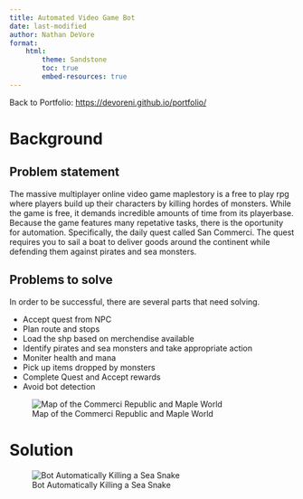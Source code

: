 ```yaml
---
title: Automated Video Game Bot
date: last-modified
author: Nathan DeVore
format:
    html:
        theme: Sandstone
        toc: true
        embed-resources: true
---
```


Back to Portfolio: <https://devoreni.github.io/portfolio/>

# Background

## Problem statement
The massive multiplayer online video game maplestory is a free to play rpg where players build up their characters by killing hordes of monsters. While the game is free, it demands incredible amounts of time from its playerbase. Because the game features many repetative tasks, there is the oportunity for automation. Specifically, the daily quest called San Commerci. The quest requires you to sail a boat to deliver goods around the continent while defending them against pirates and sea monsters.

## Problems to solve
In order to be successful, there are several parts that need solving.

* Accept quest from NPC
* Plan route and stops
* Load the shp based on merchendise available
* Identify pirates and sea monsters and take appropriate action
* Moniter health and mana
* Pick up items dropped by monsters
* Complete Quest and Accept rewards
* Avoid bot detection

![Map of the Commerci Republic and Maple World](assets/MapleMap.png)

# Solution

![Bot Automatically Killing a Sea Snake](assets/KillingSnake.png)